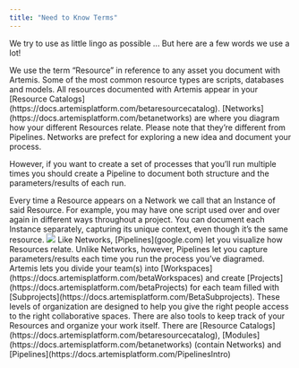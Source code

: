 ```yaml
---
title: "Need to Know Terms"
---
```

We try to use as little lingo as possible ... But here are a few words we use a lot!

<Card title="Resources" icon="grid" href="https://docs.artemisplatform.com/creatingresources">
We use the term “Resource” in reference to any asset you document with Artemis. Some of the most common resource types are scripts, databases and models. All resources documented with Artemis appear in your [Resource Catalogs](https://docs.artemisplatform.com/betaresourcecatalog).  
</Card>

<Card title="Networks" icon="chart-network" href="https://docs.artemisplatform.com/betanetworks">
[Networks](https://docs.artemisplatform.com/betanetworks) are where you diagram how your different Resources relate. Please note that they’re different from Pipelines. Networks are prefect for exploring a new idea and document your process. 
    
However, if you want to create a set of processes that you’ll run multiple times you should create a Pipeline to document both structure and the parameters/results of each run.  
</Card>

<Card title="Instances" icon="info" href="https://docs.artemisplatform.com/creatinginstances">
Every time a Resource appears on a Network we call that an Instance of said Resource. For example, you may have one script used over and over again in different ways throughout a project. You can document each Instance separately, capturing its unique context, even though it’s the same resource.

<Accordion title="Expand for an example">
    <Frame caption="One Resource, mutiple Instances">
  <img src="https://d27n7fycrsusaz.cloudfront.net/same+resource%2C+multiple+applications.PNG" />
</Frame>
</Accordion>

</Card>

<Card title="Pipelines" icon="timeline-arrow" href="https://docs.artemisplatform.com/PipelinesIntro">
Like Networks, [Pipelines](google.com) let you visualize how Resources relate. Unlike Networks, however, Pipelines let you capture parameters/results each time you run the process you’ve diagramed.
</Card>

<Card title="Pipelines" icon="warehouse-full" href="https://docs.artemisplatform.com/betaWorkspaces">
<AccordionGroup>
  <Accordion title="Organizing your Team">
Artemis lets you divide your team(s) into [Workspaces](https://docs.artemisplatform.com/betaWorkspaces) and create [Projects](https://docs.artemisplatform.com/betaProjects) for each team filled with [Subprojects](https://docs.artemisplatform.com/BetaSubprojects). These levels of organization are designed to help you give the right people access to the right collaborative spaces. 
  </Accordion>

  <Accordion title="Organizing your Work">
There are also  tools to keep track of your Resources and organize your work itself. There are [Resource Catalogs](https://docs.artemisplatform.com/betaresourcecatalog), [Modules](https://docs.artemisplatform.com/betanetworks) (contain Networks) and [Pipelines](https://docs.artemisplatform.com/PipelinesIntro)
  </Accordion>
</AccordionGroup>

</Card>
